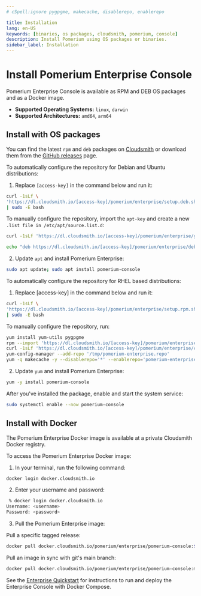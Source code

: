 ```yaml
---
# cSpell:ignore pygpgme, makecache, disablerepo, enablerepo

title: Installation
lang: en-US
keywords: [binaries, os packages, cloudsmith, pomerium, console]
description: Install Pomerium using OS packages or binaries.
sidebar_label: Installation
---
```



# Install Pomerium Enterprise Console

Pomerium Enterprise Console is available as RPM and DEB OS packages and as a Docker image.

- **Supported Operating Systems:** `linux`, `darwin`
- **Supported Architectures:** `amd64`, `arm64`

## Install with OS packages

You can find the latest `rpm` and `deb` packages on [Cloudsmith](https://cloudsmith.io/~pomerium/repos/pomerium/groups/) or download them from the [GitHub releases](https://github.com/pomerium/pomerium/releases) page.

<Tabs>
<TabItem label="deb" value="deb">

To automatically configure the repository for Debian and Ubuntu distributions:

1. Replace `[access-key]` in the command below and run it:

```bash
curl -1sLf \
'https://dl.cloudsmith.io/[access-key]/pomerium/enterprise/setup.deb.sh' \
| sudo -E bash
```

To manually configure the repository, import the `apt-key` and create a new `.list file in /etc/apt/source.list.d`:

```bash
curl -1sLf 'https://dl.cloudsmith.io/[access-key]/pomerium/enterprise/gpg.B1D0324399CB9BC3.key' | apt-key add -

echo "deb https://dl.cloudsmith.io/[access-key]/pomerium/enterprise/deb/debian buster main" | sudo tee /apt/sources.list.d/pomerium-console.list
```

2. Update `apt` and install Pomerium Enterprise:

```bash
sudo apt update; sudo apt install pomerium-console
```

</TabItem>
<TabItem label="yum" value="yum">

To automatically configure the repository for RHEL based distributions:

1. Replace [access-key] in the command below and run it:

```bash
curl -1sLf \
'https://dl.cloudsmith.io/[access-key]/pomerium/enterprise/setup.rpm.sh' \
| sudo -E bash
```

To manually configure the repository, run:

```bash
yum install yum-utils pygpgme
rpm --import 'https://dl.cloudsmith.io/[access-key]/pomerium/enterprise/gpg.B1D0324399CB9BC3.key'
curl -1sLf 'https://dl.cloudsmith.io/[access-key]/pomerium/enterprise/config.rpm.txt?distro=el&codename=8' > /tmp/pomerium-enterprise.repo
yum-config-manager --add-repo '/tmp/pomerium-enterprise.repo'
yum -q makecache -y --disablerepo='*' --enablerepo='pomerium-enterprise'
```

2. Update `yum` and install Pomerium Enterprise:

```bash
yum -y install pomerium-console
```

</TabItem>
</Tabs>

After you've installed the package, enable and start the system service:

```bash
sudo systemctl enable --now pomerium-console
```

## Install with Docker

The Pomerium Enterprise Docker image is available at a private Cloudsmith Docker registry.

To access the Pomerium Enterprise Docker image:

1. In your terminal, run the following command:

```bash
docker login docker.cloudsmith.io
```

2. Enter your username and password:

```bash
 % docker login docker.cloudsmith.io
Username: <username>
Password: <password>
```

3. Pull the Pomerium Enterprise image:

<Tabs>
<TabItem label="Specific Tag" value="Specific Tag">
Pull a specific tagged release:

```bash
docker pull docker.cloudsmith.io/pomerium/enterprise/pomerium-console:${vX.X.X}
```
</TabItem>
<TabItem label="Main" value="Main">
Pull an image in sync with git's main branch:

```bash
docker pull docker.cloudsmith.io/pomerium/enterprise/pomerium-console:main
```
</TabItem>
</Tabs>

See the [Enterprise Quickstart](/docs/releases/enterprise/install/quickstart) for instructions to run and deploy the Enterprise Console with Docker Compose.
